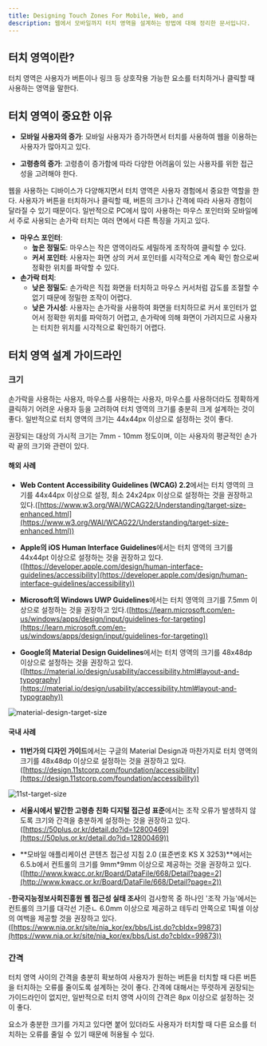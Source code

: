 ```yaml
---
title: Designing Touch Zones For Mobile, Web, and
description: 웹에서 모바일까지 터치 영역을 설계하는 방법에 대해 정리한 문서입니다.
---
```


## 터치 영역이란?

터치 영역은 사용자가 버튼이나 링크 등 상호작용 가능한 요소를 터치하거나 클릭할 때 사용하는 영역을 말한다.


## 터치 영역이 중요한 이유


- **모바일 사용자의 증가**: 모바일 사용자가 증가하면서 터치를 사용하여 웹을 이용하는 사용자가 많아지고 있다.

- **고령층의 증가**: 고령층이 증가함에 따라 다양한 어려움이 있는 사용자를 위한 접근성을 고려해야 한다.

웹을 사용하는 디바이스가 다양해지면서 터치 영역은 사용자 경험에서 중요한 역할을 한다. 사용자가 버튼을 터치하거나 클릭할 때, 버튼의 크기나 간격에 따라 사용자 경험이 달라질 수 있기 때문이다. 일반적으로 PC에서 많이 사용하는 마우스 포인터와 모바일에서 주로 사용되는 손가락 터치는 여러 면에서 다른 특징을 가지고 있다.

- **마우스 포인터**:
  - **높은 정밀도**: 마우스는 작은 영역이라도 세밀하게 조작하여 클릭할 수 있다.
  - **커서 포인터**: 사용자는 화면 상의 커서 포인터를 시각적으로 계속 확인 함으로써 정확한 위치를 파악할 수 있다.
- **손가락 터치**:
  - **낮은 정밀도**: 손가락은 직접 화면을 터치하고 마우스 커서처럼 감도를 조절할 수 없기 때문에 정밀한 조작이 어렵다.
  - **낮은 가시성**: 사용자는 손가락을 사용하여 화면을 터치하므로 커서 포인터가 없어서 정확한 위치를 파악하기 어렵고, 손가락에 의해 화면이 가려지므로 사용자는 터치한 위치를 시각적으로 확인하기 어렵다.


## 터치 영역 설계 가이드라인


### 크기

손가락을 사용하는 사용자, 마우스를 사용하는 사용자, 마우스를 사용하더라도 정확하게 클릭하기 어려운 사용자 등을 고려하여 터치 영역의 크기를 충분히 크게 설계하는 것이 좋다. 일반적으로 터치 영역의 크기는 44x44px 이상으로 설정하는 것이 좋다.

권장되는 대상의 가시적 크기는 7mm - 10mm 정도이며, 이는 사용자의 평균적인 손가락 끝의 크기와 관련이 있다.


#### 해외 사례

- **Web Content Accessibility Guidelines (WCAG) 2.2**에서는 터치 영역의 크기를 44x44px 이상으로 설정, 최소 24x24px 이상으로 설정하는 것을 권장하고 있다.([https://www.w3.org/WAI/WCAG22/Understanding/target-size-enhanced.html](https://www.w3.org/WAI/WCAG22/Understanding/target-size-enhanced.html))

- **Apple의 iOS Human Interface Guidelines**에서는 터치 영역의 크기를 44x44pt 이상으로 설정하는 것을 권장하고 있다.([https://developer.apple.com/design/human-interface-guidelines/accessibility](https://developer.apple.com/design/human-interface-guidelines/accessibility))

- **Microsoft의 Windows UWP Guidelines**에서는 터치 영역의 크기를 7.5mm 이상으로 설정하는 것을 권장하고 있다.([https://learn.microsoft.com/en-us/windows/apps/design/input/guidelines-for-targeting](https://learn.microsoft.com/en-us/windows/apps/design/input/guidelines-for-targeting))

- **Google의 Material Design Guidelines**에서는 터치 영역의 크기를 48x48dp 이상으로 설정하는 것을 권장하고 있다.([https://material.io/design/usability/accessibility.html#layout-and-typography](https://material.io/design/usability/accessibility.html#layout-and-typography))

![material-design-target-size](assets/material-design-target-size.png)


#### 국내 사례

- **11번가의 디자인 가이드**에서는 구글의 Material Design과 마찬가지로 터치 영역의 크기를 48x48dp 이상으로 설정하는 것을 권장하고 있다.([https://design.11stcorp.com/foundation/accessibility](https://design.11stcorp.com/foundation/accessibility))

![11st-target-size](assets/11st-target-size.png)

- **서울시에서 발간한 고령층 친화 디지털 접근성 표준**에서는 조작 오류가 발생하지 않도록 크기와 간격을 충분하게 설정하는 것을 권장하고 있다.([https://50plus.or.kr/detail.do?id=12800469](https://50plus.or.kr/detail.do?id=12800469))

- **모바일 애플리케이션 콘텐츠 접근성 지침 2.0 (표준번호 KS X 3253)**에서는 6.5.b에서 컨트롤의 크기를 9mm*9mm 이상으로 제공하는 것을 권장하고 있다.([http://www.kwacc.or.kr/Board/DataFile/668/Detail?page=2](http://www.kwacc.or.kr/Board/DataFile/668/Detail?page=2))

-**한국지능정보사회진흥원 웹 접근성 실태 조사**의 검사항목 중 하나인 '조작 가능'에서는 컨트롤의 크기를 대각선 기준ㄴ 6.0mm 이상으로 제공하고 테두리 안쪽으로 1픽셀 이상의 여백을 제공할 것을 권장하고 있다.([https://www.nia.or.kr/site/nia_kor/ex/bbs/List.do?cbIdx=99873](https://www.nia.or.kr/site/nia_kor/ex/bbs/List.do?cbIdx=99873))


### 간격

터치 영역 사이의 간격을 충분히 확보하여 사용자가 원하는 버튼을 터치할 때 다른 버튼을 터치하는 오류를 줄이도록 설계하는 것이 좋다. 간격에 대해서는 뚜렷하게 권장되는 가이드라인이 없지만, 일반적으로 터치 영역 사이의 간격은 8px 이상으로 설정하는 것이 좋다.

요소가 충분한 크기를 가지고 있다면 붙어 있더라도 사용자가 터치할 때 다른 요소를 터치하는 오류를 줄일 수 있기 때문에 허용될 수 있다.
